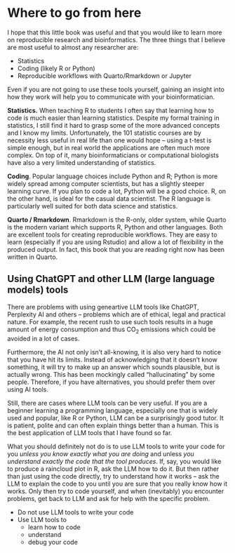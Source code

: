 # Where to go from here

I hope that this little book was useful and that you would like to learn
more on reproducible research and bioinformatics. The three things that I
believe are most useful to almost any researcher are:

 * Statistics
 * Coding (likely R or Python)
 * Reproducible workflows with Quarto/Rmarkdown or Jupyter

Even if you are not going to use these tools yourself, gaining an insight
into how they work will help you to communicate with your bioinformatician.

**Statistics.** When teaching R to students I often say that learning how
to code is much easier than learning statistics. Despite my formal training
in statistics, I still find it hard to grasp some of the more advanced
concepts and I know my limits. Unfortunately, the 101 statistic courses are
by necessity less useful in real life than one would hope – using 
a t-test is simple enough, but in real world the applications are often
much more complex. On top of it, many bioinformaticians or computational
biologists have also a very limited understanding of statistics.  


**Coding**. Popular language choices include Python and R; Python is more
widely spread among computer scientists, but has a slightly steeper
learning curve. If you plan to code a lot, Python will be a good choice. R,
on the other hand, is ideal for the casual data scientist. The R language
is particularly well suited for both data science and statistics.

**Quarto / Rmarkdown**. Rmarkdown is the R-only, older system, while Quarto
is the modern variant which supports R, Python and other languages. Both
are excellent tools for creating reproducible workflows. They are easy to
learn (especially if you are using Rstudio) and allow a lot of flexibility
in the produced output. In fact, this book that you are reading right now
has been written in Quarto.

## Using ChatGPT and other LLM (large language models) tools

There are problems with using geneartive LLM tools like ChatGPT, Perplexity
AI and others – problems which are of ethical, legal and practical nature.
For example, the recent rush to use such tools results in a huge amount of
energy consumption and thus CO~2~ emissions which could be avoided in a lot
of cases.

Furthermore, the AI not only isn't all-knowing, it is also very hard to
notice that you have hit its limits. Instead of acknowledging that it
doesn't know something, it will try to make up an answer which sounds
plausible, but is actually wrong. This has been mockingly called
"hallucinating" by some people. Therefore, if you have alternatives, you
should prefer them over using AI tools.

Still, there are cases where LLM tools can be very useful. If you are
a beginner learning a programming language, especially one that is widely
used and popular, like R or Python, LLM can be a surprisingly good tutor.
It is patient, polite and can often explain things better than a human.
This is the best application of LLM tools that I have found so far.

What you should definitely not do is to use LLM tools to write your code
for you *unless you know exactly what you are doing* and unless *you
understand exactly the code that the tool produces*. If, say, you would
like to produce a raincloud plot in R, ask the LLM how to do it. But then
rather than just using the code directly, try to understand how it works –
ask the LLM to explain the code to you until you are sure that you really
know how it works. Only then try to code yourself, and when (inevitably)
you encounter problems, get back to LLM and ask for help with the specific
problem.

::: {.callout-important icon=false collapse=false appearance="simple"}
 * Do not use LLM tools to write your code
 * Use LLM tools to 
   * learn how to code
   * understand 
   * debug your code
:::




